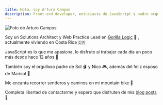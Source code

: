 ```yaml
---
title: Hola, soy Arturo Campos
description: Front-end developer, entusiasta de JavaScript y padre orgulloso
---
```


<div className='sm:float-left sm:mr-4 text-center my-5 sm:my-0 sm:mb-1'>
  <div className='rounded-full border-secondary inline-flex border-2 shadow-2xl'>
    <Image
      className='rounded-full'
      alt='Foto de Arturo Campos'
      src='/images/arturo.jpg'
      layout='intrinsic'
      height={150}
      width={150}
    />
  </div>
</div>

Soy un Solutions Architect y Web Practice Lead en [Gorilla Logic](https://gorillalogic.com) 🦍 , actualmente viviendo en Costa Rica 🇨🇷

JavaScript es lo que me apasiona, lo disfruto al trabajar cada día un poco más desde hace 12 años 💪

También soy el orgulloso padre de Sol 🩰 y Nico 🎮, además del feliz esposo de Marisol 🎨

Me encanta recorrer senderos y caminos en mi mountain bike 🚵

Completa libertad de contactarme y espero que disfruten de mis [blog posts](/blog) 📝
